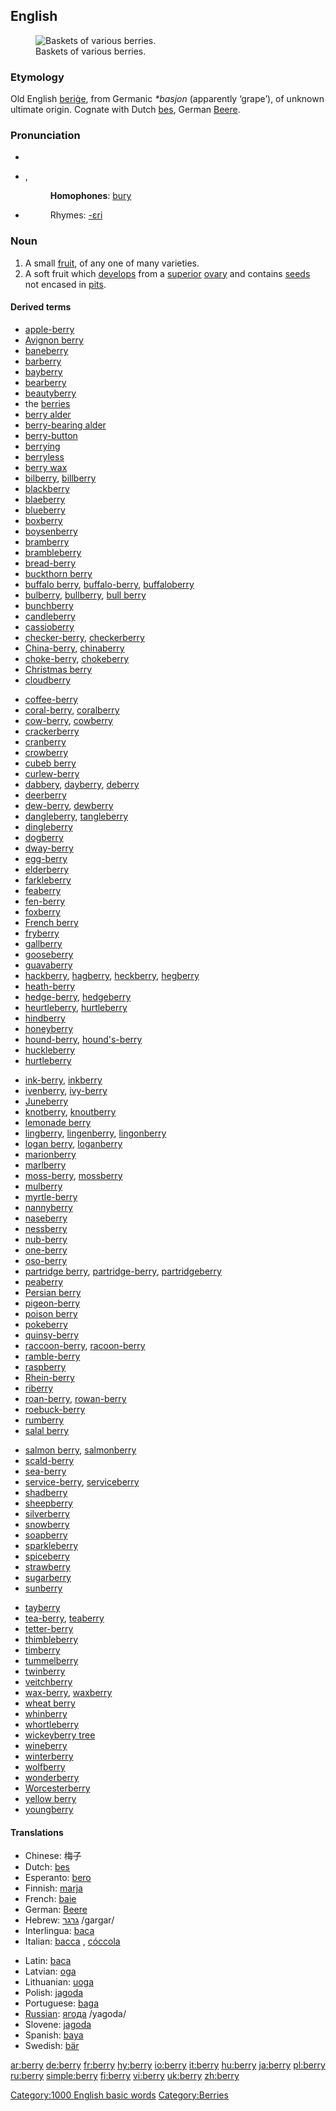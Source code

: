 ==English==
[[Image:Berries (USDA ARS).jpg|thumb|right|Baskets of various berries.]]

===Etymology===
Old English [[berige|beriġe]], from Germanic ''*basjon'' (apparently ‘grape’), of unknown ultimate origin.  Cognate with Dutch [[bes]], German [[Beere]].
 
===Pronunciation===
*{{IPA|/ˈbɛri/}}
*{{AHD|bĕ'ri}}, {{SAMPA|/"bEri/}}
*:'''Homophones''': [[bury]]
*{{audio|en-us-berry.ogg|Audio (US)}}
*:Rhymes: [[Rhymes:English:-ɛri|-ɛri]]

===Noun===
{{en-noun|berr|ies}}

#A small [[fruit]], of any one of many varieties.
#A soft fruit which [[develop]]s from a [[superior]] [[ovary]] and contains [[seed]]s not encased in [[pit]]s.

====Derived terms====
{{top4}}
*[[apple-berry]]
*[[Avignon berry]]
*[[baneberry]]
*[[barberry]]
*[[bayberry]]
*[[bearberry]]
*[[beautyberry]]
*the [[berries]]
*[[berry alder]]
*[[berry-bearing alder]]
*[[berry-button]]
*[[berrying]]
*[[berryless]]
*[[berry wax]]
*[[bilberry]], [[billberry]]
*[[blackberry]]
*[[blaeberry]]
*[[blueberry]]
*[[boxberry]]
*[[boysenberry]]
*[[bramberry]]
*[[brambleberry]]
*[[bread-berry]]
*[[buckthorn berry]]
*[[buffalo berry]], [[buffalo-berry]], [[buffaloberry]]
*[[bulberry]], [[bullberry]], [[bull berry]]
*[[bunchberry]]
*[[candleberry]]
*[[cassioberry]]
*[[checker-berry]], [[checkerberry]]
*[[China-berry]], [[chinaberry]]
*[[choke-berry]], [[chokeberry]]
*[[Christmas berry]]
*[[cloudberry]]
{{mid4}}
*[[coffee-berry]]
*[[coral-berry]], [[coralberry]]
*[[cow-berry]], [[cowberry]]
*[[crackerberry]]
*[[cranberry]]
*[[crowberry]]
*[[cubeb berry]]
*[[curlew-berry]]
*[[dabbery]], [[dayberry]], [[deberry]]
*[[deerberry]]
*[[dew-berry]], [[dewberry]]
*[[dangleberry]], [[tangleberry]]
*[[dingleberry]]
*[[dogberry]]
*[[dway-berry]]
*[[egg-berry]]
*[[elderberry]]
*[[farkleberry]]
*[[feaberry]]
*[[fen-berry]]
*[[foxberry]]
*[[French berry]]
*[[fryberry]]
*[[gallberry]]
*[[gooseberry]]
*[[guavaberry]]
*[[hackberry]], [[hagberry]], [[heckberry]], [[hegberry]]
*[[heath-berry]]
*[[hedge-berry]], [[hedgeberry]]
*[[heurtleberry]], [[hurtleberry]]
*[[hindberry]]
*[[honeyberry]]
*[[hound-berry]], [[hound's-berry]]
*[[huckleberry]]
*[[hurtleberry]]
{{mid4}}
*[[ink-berry]], [[inkberry]]
*[[ivenberry]], [[ivy-berry]]
*[[Juneberry]]
*[[knotberry]], [[knoutberry]]
*[[lemonade berry]]
*[[lingberry]], [[lingenberry]], [[lingonberry]]
*[[logan berry]], [[loganberry]]
*[[marionberry]]
*[[marlberry]]
*[[moss-berry]], [[mossberry]]
*[[mulberry]]
*[[myrtle-berry]]
*[[nannyberry]]
*[[naseberry]]
*[[nessberry]]
*[[nub-berry]]
*[[one-berry]]
*[[oso-berry]]
*[[partridge berry]], [[partridge-berry]], [[partridgeberry]]
*[[peaberry]]
*[[Persian berry]]
*[[pigeon-berry]]
*[[poison berry]]
*[[pokeberry]]
*[[quinsy-berry]]
*[[raccoon-berry]], [[racoon-berry]]
*[[ramble-berry]]
*[[raspberry]]
*[[Rhein-berry]]
*[[riberry]]
*[[roan-berry]], [[rowan-berry]]
*[[roebuck-berry]]
*[[rumberry]]
*[[salal berry]]
{{mid4}}
*[[salmon berry]], [[salmonberry]]
*[[scald-berry]]
*[[sea-berry]]
*[[service-berry]], [[serviceberry]]
*[[shadberry]]
*[[sheepberry]]
*[[silverberry]]
*[[snowberry]]
*[[soapberry]]
*[[sparkleberry]]
*[[spiceberry]]
*[[strawberry]]
*[[sugarberry]]
*[[sunberry]]
<!--tangleberry listed with dangleberry-->
*[[tayberry]]
*[[tea-berry]], [[teaberry]]
*[[tetter-berry]]
*[[thimbleberry]]
*[[timberry]]
*[[tummelberry]]
*[[twinberry]]
*[[veitchberry]]
*[[wax-berry]], [[waxberry]]
*[[wheat berry]]
*[[whinberry]]
*[[whortleberry]]
*[[wickeyberry tree]]
*[[wineberry]]
*[[winterberry]]
*[[wolfberry]]
*[[wonderberry]]
*[[Worcesterberry]]
*[[yellow berry]]
*[[youngberry]]
{{bottom}}

====Translations====
{{top}}
*Chinese: 梅子
*Dutch: [[bes]] {{f}}
*Esperanto: [[bero]]
*Finnish: [[marja]]
*French: [[baie]] {{f}}
*German: [[Beere]] {{f}}
*Hebrew: [[:he:גרגר|גרגר]] /gargar/
*Interlingua: [[baca]]
*Italian: [[bacca]] {{f}}, [[cóccola]]
{{mid}}
*Latin: [[baca]] {{f}}
*Latvian: [[oga]] {{f}}
*Lithuanian: [[uoga]] {{f}}
*Polish: [[jagoda]] {{f}}
*Portuguese: [[baga]] {{f}}
*[[Russian]]: [[:ry:ягода|ягода]] /yagoda/
*Slovene: [[jagoda]] {{f}}
*Spanish: [[baya]] {{f}}
*Swedish: [[bär]]
{{bottom}}

[[Category:1000 English basic words]]
[[Category:Berries]]

[[ar:berry]]
[[de:berry]]
[[fr:berry]]
[[hy:berry]]
[[io:berry]]
[[it:berry]]
[[hu:berry]]
[[ja:berry]]
[[pl:berry]]
[[ru:berry]]
[[simple:berry]]
[[fi:berry]]
[[vi:berry]]
[[uk:berry]]
[[zh:berry]]
